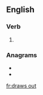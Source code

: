 ==English==

===Verb===
{{head|en|verb form}}

# {{en-third-person singular of|draw out}}

===Anagrams===
* {{l|en|outdraws}}
* {{l|en|outwards}}

[[fr:draws out]]
